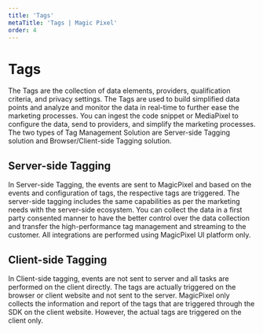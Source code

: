 ---
title: 'Tags'
metaTitle: 'Tags | Magic Pixel'
order: 4
---

# Tags

The Tags are the collection of data elements, providers, qualification criteria, and privacy settings. The Tags are used to build simplified data points and analyze and monitor the data in real-time to further ease the marketing processes. You can ingest the code snippet or MediaPixel to configure the data, send to providers, and simplify the marketing processes.
The two types of Tag Management Solution are Server-side Tagging solution and Browser/Client-side Tagging solution.

## Server-side Tagging

In Server-side Tagging, the events are sent to MagicPixel and based on the events and configuration of tags, the respective tags are triggered. The server-side tagging includes the same capabilities as per the marketing needs with the server-side ecosystem. You can collect the data in a first party consented manner to have the better control over the data collection and transfer the high-performance tag management and streaming to the customer. All integrations are performed using MagicPixel UI platform only. 

## Client-side Tagging 

In Client-side tagging, events are not sent to server and all tasks are performed on the client directly. The tags are actually triggered on the browser or client website and not sent to the server. MagicPixel only collects the information and report of the tags that are triggered through the SDK on the client website. However, the actual tags are triggered on the client only.



